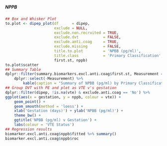 ##### NPPB

```r
## Box and Whisker Plot
to.plot <- dipep_plot(df      = dipep,
                      exclude = NULL,
                      exclude.non.recruited = TRUE,
                      exclude.dvt           = FALSE,
                      exclude.anti.coag     = TRUE,
                      exclude.missing       = FALSE,
                      title.to.plot         = 'NPBB (pg/ml)',
                      title.class           = 'Primary Classification',
                      first.st, nppb)
to.plot$scatter
## Summary Table
dplyr::filter(summary.biomarkers.excl.anti.coag$first.st, Measurement == 'NPPB') %>%
    dplyr::select(-Measurement) %>%
        kable(caption = "Summary of NPBB (pg/ml) by Primary Classification")
## Group DVT with PE and plot as VTE v's gestation
dplyr::filter(dipep, !is.na(vte) & exclude.anti.coag == 'No') %>%
ggplot(aes(x = gestation, y = nppb, colour = vte)) +
    geom_point() +
    geom_smooth(method = 'loess') +
    xlab('Gestation (days)') + ylab('NPBB (pg/ml)') +
    theme_bw() +
    ggtitle('NPBB (pg/ml) v Gestation') +
    labs(colour = 'VTE Status')
## Regression results
biomarker.excl.anti.coag$nppb$fitted %>% summary()
biomarker.excl.anti.coag$nppb$roc

```
